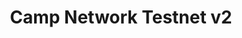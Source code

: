 ---
title: "Camp Network Testnet v2"
description: "Camp Network Testnet v2 data indexing and API access"
---